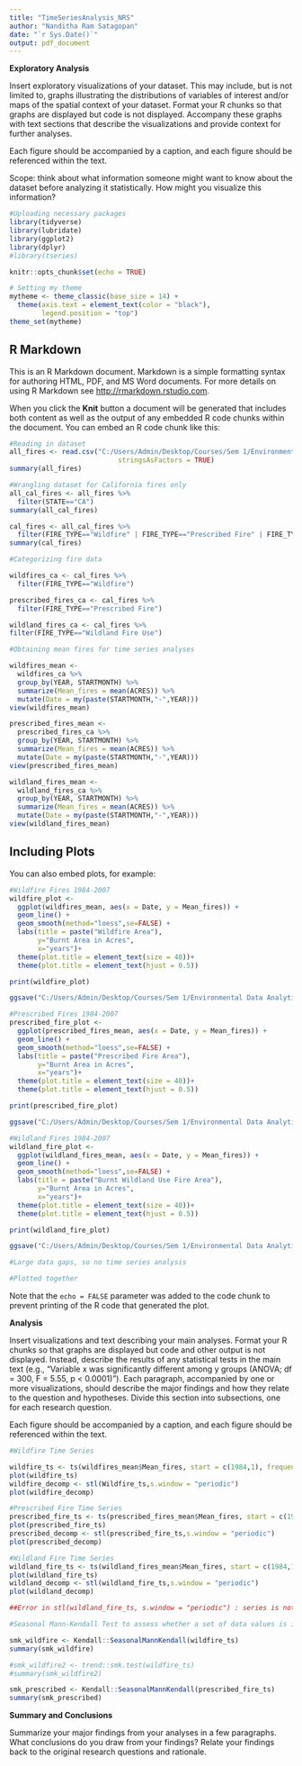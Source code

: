 ```yaml
---
title: "TimeSeriesAnalysis_NRS"
author: "Nanditha Ram Satagopan"
date: "`r Sys.Date()`"
output: pdf_document
---
```

**Exploratory Analysis**

Insert exploratory visualizations of your dataset. This may include, but is not limited to, graphs illustrating the distributions of variables of interest and/or maps of the spatial context of your dataset. Format your R chunks so that graphs are displayed but code is not displayed. Accompany these graphs with text sections that describe the visualizations and provide context for further analyses.

Each figure should be accompanied by a caption, and each figure should be referenced within the text.

Scope: think about what information someone might want to know about the dataset before analyzing it statistically. How might you visualize this information?

```r
#Uploading necessary packages
library(tidyverse)
library(lubridate)
library(ggplot2)
library(dplyr)
#library(tseries)

knitr::opts_chunk$set(echo = TRUE)

# Setting my theme
mytheme <- theme_classic(base_size = 14) +
  theme(axis.text = element_text(color = "black"), 
        legend.position = "top")
theme_set(mytheme)
```

## R Markdown

This is an R Markdown document. Markdown is a simple formatting syntax for authoring HTML, PDF, and MS Word documents. For more details on using R Markdown see <http://rmarkdown.rstudio.com>.

When you click the **Knit** button a document will be generated that includes both content as well as the output of any embedded R code chunks within the document. You can embed an R code chunk like this:

```r

#Reading in dataset
all_fires <- read.csv("C:/Users/Admin/Desktop/Courses/Sem 1/Environmental Data Analytics/EDAProject_Go_Merritt_Satagopan/Data/Processed/US_FireData_Processed.csv",
                           stringsAsFactors = TRUE)
summary(all_fires)

#Wrangling dataset for California fires only
all_cal_fires <- all_fires %>%
  filter(STATE=="CA")
summary(all_cal_fires)

cal_fires <- all_cal_fires %>%
  filter(FIRE_TYPE=="Wildfire" | FIRE_TYPE=="Prescribed Fire" | FIRE_TYPE=="Wildland Fire Use")
summary(cal_fires)

#Categorizing fire data

wildfires_ca <- cal_fires %>%
  filter(FIRE_TYPE=="Wildfire")

prescribed_fires_ca <- cal_fires %>%
  filter(FIRE_TYPE=="Prescribed Fire")

wildland_fires_ca <- cal_fires %>%
filter(FIRE_TYPE=="Wildland Fire Use")

#Obtaining mean fires for time series analyses

wildfires_mean <- 
  wildfires_ca %>%
  group_by(YEAR, STARTMONTH) %>%
  summarize(Mean_fires = mean(ACRES)) %>%
  mutate(Date = my(paste(STARTMONTH,"-",YEAR)))
view(wildfires_mean)

prescribed_fires_mean <- 
  prescribed_fires_ca %>%
  group_by(YEAR, STARTMONTH) %>%
  summarize(Mean_fires = mean(ACRES)) %>%
  mutate(Date = my(paste(STARTMONTH,"-",YEAR)))
view(prescribed_fires_mean)

wildland_fires_mean <- 
  wildland_fires_ca %>%
  group_by(YEAR, STARTMONTH) %>%
  summarize(Mean_fires = mean(ACRES)) %>%
  mutate(Date = my(paste(STARTMONTH,"-",YEAR)))
view(wildland_fires_mean)

```

## Including Plots

You can also embed plots, for example:

```r
#Wildfire Fires 1984-2007
wildfire_plot <- 
  ggplot(wildfires_mean, aes(x = Date, y = Mean_fires)) +
  geom_line() +
  geom_smooth(method="loess",se=FALSE) +
  labs(title = paste("Wildfire Area"),
       y="Burnt Area in Acres",
       x="years")+
  theme(plot.title = element_text(size = 40))+
  theme(plot.title = element_text(hjust = 0.5))

print(wildfire_plot)

ggsave("C:/Users/Admin/Desktop/Courses/Sem 1/Environmental Data Analytics/EDAProject_Go_Merritt_Satagopan/Output/wildfire_plot.jpg", wildfire_plot, height = 7, width = 8, units = "in", dpi = 300)

#Prescribed Fires 1984-2007
prescribed_fire_plot <- 
  ggplot(prescribed_fires_mean, aes(x = Date, y = Mean_fires)) +
  geom_line() +
  geom_smooth(method="loess",se=FALSE) +
  labs(title = paste("Prescribed Fire Area"),
       y="Burnt Area in Acres",
       x="years")+
  theme(plot.title = element_text(size = 40))+
  theme(plot.title = element_text(hjust = 0.5))

print(prescribed_fire_plot)

ggsave("C:/Users/Admin/Desktop/Courses/Sem 1/Environmental Data Analytics/EDAProject_Go_Merritt_Satagopan/Output/prescribed_fire_plot.jpg", prescribed_fire_plot, height = 7, width = 8, units = "in", dpi = 300)

#Wildland Fires 1984-2007
wildland_fire_plot <-
  ggplot(wildland_fires_mean, aes(x = Date, y = Mean_fires)) +
  geom_line() +
  geom_smooth(method="loess",se=FALSE) +
  labs(title = paste("Burnt Wildland Use Fire Area"),
       y="Burnt Area in Acres",
       x="years")+
  theme(plot.title = element_text(size = 40))+
  theme(plot.title = element_text(hjust = 0.5))

print(wildland_fire_plot)

ggsave("C:/Users/Admin/Desktop/Courses/Sem 1/Environmental Data Analytics/EDAProject_Go_Merritt_Satagopan/Output/wildland_fire_plot.jpg", wildland_fire_plot, height = 7, width = 8, units = "in", dpi = 300)

#Large data gaps, so no time series analysis
```
```r
#Plotted together


```

Note that the `echo = FALSE` parameter was added to the code chunk to prevent printing of the R code that generated the plot.

**Analysis**

Insert visualizations and text describing your main analyses. Format your R chunks so that graphs are displayed but code and other output is not displayed. Instead, describe the results of any statistical tests in the main text (e.g., “Variable x was significantly different among y groups (ANOVA; df = 300, F = 5.55, p < 0.0001)”). Each paragraph, accompanied by one or more visualizations, should describe the major findings and how they relate to the question and hypotheses. Divide this section into subsections, one for each research question.

Each figure should be accompanied by a caption, and each figure should be referenced within the text.

```r

#Wildfire Time Series

wildfire_ts <- ts(wildfires_mean$Mean_fires, start = c(1984,1), frequency = 12)
plot(wildfire_ts)
wildfire_decomp <- stl(Wildfire_ts,s.window = "periodic")
plot(wildfire_decomp)

#Prescribed Fire Time Series
prescribed_fire_ts <- ts(prescribed_fires_mean$Mean_fires, start = c(1984,1), frequency = 12)
plot(prescribed_fire_ts)
prescribed_decomp <- stl(prescribed_fire_ts,s.window = "periodic")
plot(prescribed_decomp)

#Wildland Fire Time Series
wildland_fire_ts <- ts(wildland_fires_mean$Mean_fires, start = c(1984,1), frequency = 12)
plot(wildland_fire_ts)
wildland_decomp <- stl(wildland_fire_ts,s.window = "periodic")
plot(wildland_decomp)

##Error in stl(wildland_fire_ts, s.window = "periodic") : series is not periodic or has less than two periods
```
```r
#Seasonal Mann-Kendall Test to assess whether a set of data values is increasing over time or decreasing over time, and whether the trend in either direction is statistically significant.

smk_wildfire <- Kendall::SeasonalMannKendall(wildfire_ts)
summary(smk_wildfire)

#smk_wildfire2 <- trend::smk.test(wildfire_ts)
#summary(smk_wildfire2)

smk_prescribed <- Kendall::SeasonalMannKendall(prescribed_fire_ts)
summary(smk_prescribed)

```

**Summary and Conclusions**

Summarize your major findings from your analyses in a few paragraphs. What conclusions do you draw from your findings? Relate your findings back to the original research questions and rationale.